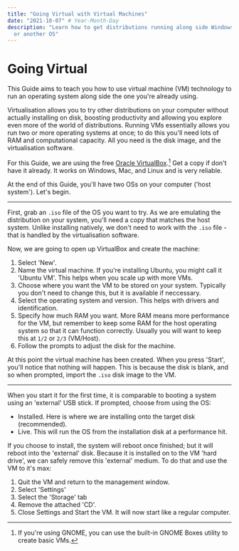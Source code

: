 ```yaml
---
title: "Going Virtual with Virtual Machines"
date: "2021-10-07" # Year-Month-Day
description: "Learn how to get distributions running along side Windows, macOS,
  or another OS"
---
```


# Going Virtual

This Guide aims to teach you how to use virtual machine (VM) technology to run an operating system along side the one you're already using.

Virtualisation allows you to try other distributions on your computer without actually installing on disk, boosting productivity and allowing you explore even more of the world of distributions. Running VMs essentially allows you run two or more operating systems at once; to do this you'll need lots of RAM and computational capacity. All you need is the disk image, and the virtualisation software.

For this Guide, we are using the free [Oracle VirtualBox](https://www.virtualbox.org).[^1] Get a copy if don't have it already. It works on Windows, Mac, and Linux and is very reliable.

At the end of this Guide, you'll have two OSs on your computer ('host system'). Let's begin.

---

First, grab an `.iso` file of the OS you want to try. As we are emulating the distribution on your system, you'll need a copy that matches the host system. Unlike installing natively, we don't need to work with the `.iso` file - that is handled by the virtualisation software.

Now, we are going to open up VirtualBox and create the machine:

1. Select 'New'.
2. Name the virtual machine. If you're installing Ubuntu, you might call it 'Ubuntu VM'. This helps when you scale up with more VMs.
3. Choose where you want the VM to be stored on your system. Typically you don't need to change this, but it is available if neccessary.
4. Select the operating system and version. This helps with drivers and identification.
5. Specify how much RAM you want. More RAM means more performance for the VM, but remember to keep some RAM for the host operating system so that it can function correctly. Usually you will want to keep this at `1/2` or `2/3` (VM/Host).
6. Follow the prompts to adjust the disk for the machine.

At this point the virtual machine has been created. When you press 'Start', you'll notice that nothing will happen. This is because the disk is blank, and so when prompted, import the `.iso` disk image to the VM.

---

When you start it for the first time, it is comparable to booting a system using an 'external' USB stick. If prompted, choose from using the OS:

- Installed. Here is where we are installing onto the target disk (recommended).
- Live. This will run the OS from the installation disk at a performance hit.

If you choose to install, the system will reboot once finished; but it will reboot into the 'external' disk. Because it is installed on to the VM 'hard drive', we can safely remove this 'external' medium. To do that and use the VM to it's max:

1. Quit the VM and return to the management window.
2. Select 'Settings'
3. Select the 'Storage' tab
4. Remove the attached 'CD'.
5. Close Settings and Start the VM. It will now start like a regular computer.

[^1]: If you're using GNOME, you can use the built-in GNOME Boxes utility to create basic VMs.
